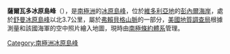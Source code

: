 {{coord|72|34|S|163|20|E|display=title}}

'''薩爾瓦多冰原島峰'''（{{lang-en|Salvador Nunatak}}），是[[南極洲|南極洲]]的[[冰原島峰|冰原島峰]]，位於[[維多利亞地|維多利亞地]]的[[彭內爾海岸|彭內爾海岸]]，處於[[舒曼冰原島峰|舒曼冰原島峰]]以北3.7公里，屬於[[弗賴貝格山脈|弗賴貝格山脈]]的一部分，[[美國地質調查局|美國地質調查局]]根據測量和該國海軍的空中照片繪入地圖，現時由[[南極條約體系|南極條約體系]]管理。

{{Antarctica-geo-stub}}
[[Category:南極洲冰原島峰|Category:南極洲冰原島峰]]